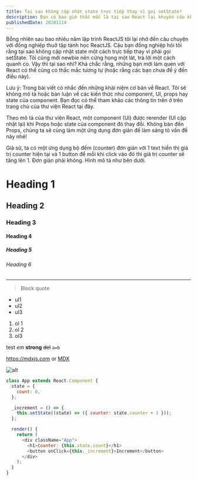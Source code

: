 ```yaml
---
title: Tại sao không cập nhật state trực tiếp thay vì gọi setState?
description: Bạn có bao giờ thắc mắc là tại sao React lại khuyến cáo không nên sửa trực tiếp giá trị trong state hay không? Bài viết này sẽ giải thích cho bạn điều đó. Let go!
publishedDate: 20201114
---
```


Bỗng nhiên sau bao nhiêu năm lập trình ReactJS tôi lại nhớ đến câu chuyện với đồng nghiệp thuở tập tành học ReactJS. Cậu bạn đồng nghiệp hỏi tôi rằng tại sao không cập nhật state một cách trực tiếp thay vì phải gọi setState. Tôi cũng mới newbie nên cứng họng một lát, trả lời một cách quanh co. Vậy thì tại sao nhỉ? Khá chắc rằng, những bạn mới làm quen với React có thể cũng có thắc mắc tương tự (hoặc rằng các bạn chưa để ý đến điều này).

Lưu ý: Trong bài viết có nhắc đến những khái niệm cơ bản về React. Tôi sẽ không mô tả hoặc bàn luận về các kiến thức như component, UI, props hay state của component. Bạn đọc có thể tham khảo các thông tin trên ở trên trang chủ của thư viện React tại đây.

Theo mô tả của thư viện React, một component (UI) được rerender (UI cập nhật lại) khi Props hoặc state của component đó thay đổi. Không bàn đến Props, chúng ta sẽ cùng làm một ứng dụng đơn giản để làm sáng tỏ vấn đề này nhé!

Giả sử, ta có một ứng dụng bộ đếm (counter) đơn giản với 1 text hiển thị giá trị counter hiện tại và 1 button để mỗi khi click vào đó thì giá trị counter sẽ tăng lên 1. Đơn giản phải không. Hình mô tả như bên dưới.

# Heading 1

## Heading 2

### Heading 3

#### Heading 4

##### Heading 5

###### Heading 6

---

> Block quote

- ul1
- ul2
- ul3

1. ol 1
2. ol 2
3. ol3

test _em_ **strong** ~~del~~ `a=b`

<https://mdxjs.com> or [MDX](https://mdxjs.com)

![alt](https://mdx-logo.now.sh)

```js live=true
class App extends React.Component {
  state = {
    count: 0,
  };

  _increment = () => {
    this.setState((state) => ({ counter: state.counter + 1 }));
  };

  render() {
    return (
      <div className="App">
        <h1>Counter: {this.state.count}</h1>
        <button onClick={this._increment}>Increment</button>
      </div>
    );
  }
}
```

<CodeSandBox
  src="https://codesandbox.io/embed/stoic-tesla-ucwzo?fontsize=14&hidenavigation=1&theme=dark"
  title="stoic-tesla-ucwzo"
/>
